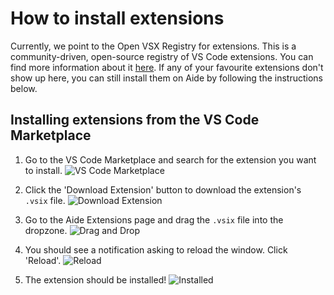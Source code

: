 # How to install extensions

Currently, we point to the Open VSX Registry for extensions. This is a community-driven, open-source registry of VS Code extensions. You can find more information about it [here](https://open-vsx.org/). If any of your favourite extensions don't show up here, you can still install them on Aide by following the instructions below.

## Installing extensions from the VS Code Marketplace

1. Go to the VS Code Marketplace and search for the extension you want to install.
![VS Code Marketplace](../public/images/extensions/marketplace.png)

2. Click the 'Download Extension' button to download the extension's `.vsix` file.
![Download Extension](../public/images/extensions/download.png)

3. Go to the Aide Extensions page and drag the `.vsix` file into the dropzone.
![Drag and Drop](../public/images/extensions/drag.png)

4. You should see a notification asking to reload the window. Click 'Reload'.
![Reload](../public/images/extensions/reload.png)

5. The extension should be installed!
![Installed](../public/images/extensions/installed.png)
